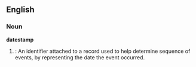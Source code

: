 ==English==

===Noun===
'''datestamp'''
# {{cattag2|Computing|Jargon}}: An identifier attached to a record used to help determine sequence of events, by representing the date the event occurred.